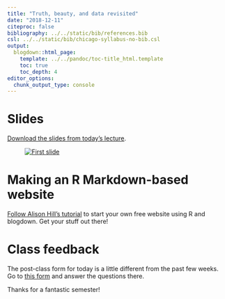 ```yaml
---
title: "Truth, beauty, and data revisited"
date: "2018-12-11"
citeproc: false
bibliography: ../../static/bib/references.bib
csl: ../../static/bib/chicago-syllabus-no-bib.csl
output:
  blogdown::html_page:
    template: ../../pandoc/toc-title_html.template
    toc: true
    toc_depth: 4
editor_options: 
  chunk_output_type: console
---
```


# Slides

[Download the slides from today's lecture](/slides/MPA-635_2018-12-11.pdf).

<figure>
[![First slide](/images/slides/slides_2018-12-11.png)](/slides/MPA-635_2018-12-11.pdf)
</figure>


# Making an R Markdown-based website

[Follow Alison Hill's tutorial](https://alison.rbind.io/post/up-and-running-with-blogdown/) to start your own free website using R and blogdown. Get your stuff out there!


# Class feedback

The post-class form for today is a little different from the past few weeks. Go to [this form](https://goo.gl/forms/mmxRBurW7LUr2lRm1) and answer the questions there.

Thanks for a fantastic semester!


```r

```
